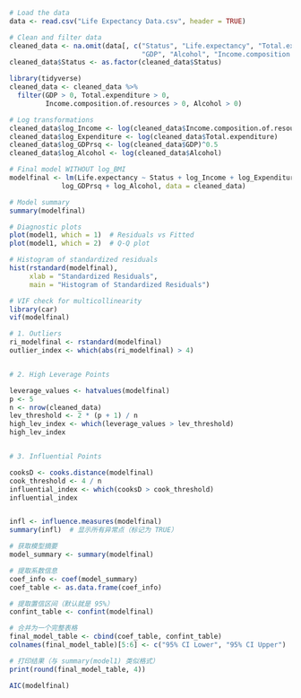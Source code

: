 ```r
# Load the data
data <- read.csv("Life Expectancy Data.csv", header = TRUE)

# Clean and filter data
cleaned_data <- na.omit(data[, c("Status", "Life.expectancy", "Total.expenditure", 
                                 "GDP", "Alcohol", "Income.composition.of.resources")])
cleaned_data$Status <- as.factor(cleaned_data$Status)

library(tidyverse)
cleaned_data <- cleaned_data %>%
  filter(GDP > 0, Total.expenditure > 0,
         Income.composition.of.resources > 0, Alcohol > 0)

# Log transformations
cleaned_data$log_Income <- log(cleaned_data$Income.composition.of.resources)
cleaned_data$log_Expenditure <- log(cleaned_data$Total.expenditure)
cleaned_data$log_GDPrsq <- log(cleaned_data$GDP)^0.5
cleaned_data$log_Alcohol <- log(cleaned_data$Alcohol)

# Final model WITHOUT log_BMI
modelfinal <- lm(Life.expectancy ~ Status + log_Income + log_Expenditure + 
             log_GDPrsq + log_Alcohol, data = cleaned_data)

# Model summary
summary(modelfinal)

# Diagnostic plots
plot(model1, which = 1)  # Residuals vs Fitted
plot(model1, which = 2)  # Q-Q plot

# Histogram of standardized residuals
hist(rstandard(modelfinal),
     xlab = "Standardized Residuals",
     main = "Histogram of Standardized Residuals")

# VIF check for multicollinearity
library(car)
vif(modelfinal)

# 1. Outliers
ri_modelfinal <- rstandard(modelfinal)
outlier_index <- which(abs(ri_modelfinal) > 4)


# 2. High Leverage Points

leverage_values <- hatvalues(modelfinal)
p <- 5
n <- nrow(cleaned_data)
lev_threshold <- 2 * (p + 1) / n
high_lev_index <- which(leverage_values > lev_threshold)
high_lev_index


# 3. Influential Points

cooksD <- cooks.distance(modelfinal)
cook_threshold <- 4 / n
influential_index <- which(cooksD > cook_threshold)
influential_index


infl <- influence.measures(modelfinal)
summary(infl)  # 显示所有异常点（标记为 TRUE）

# 获取模型摘要
model_summary <- summary(modelfinal)

# 提取系数信息
coef_info <- coef(model_summary)
coef_table <- as.data.frame(coef_info)

# 提取置信区间（默认就是 95%）
confint_table <- confint(modelfinal)

# 合并为一个完整表格
final_model_table <- cbind(coef_table, confint_table)
colnames(final_model_table)[5:6] <- c("95% CI Lower", "95% CI Upper")

# 打印结果（与 summary(model1) 类似格式）
print(round(final_model_table, 4))

AIC(modelfinal)

```
